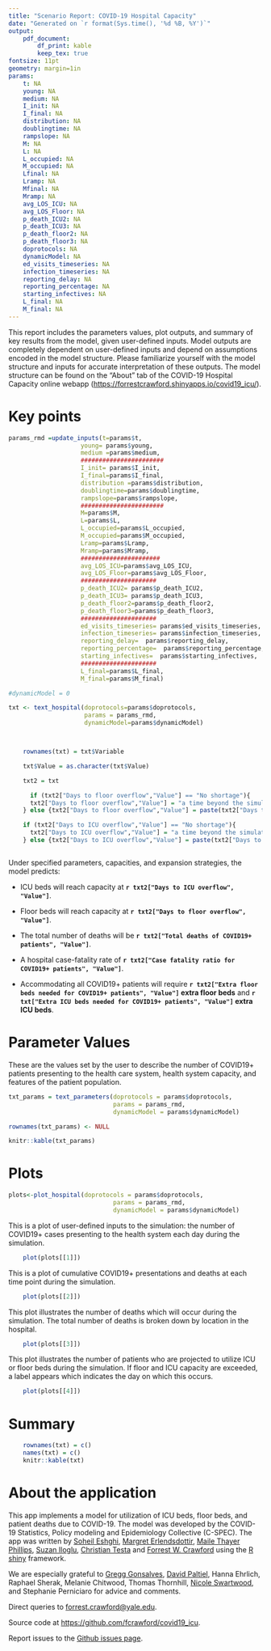 ```yaml
---
title: "Scenario Report: COVID-19 Hospital Capacity"
date: "Generated on `r format(Sys.time(), '%d %B, %Y')`"
output: 
    pdf_document:
        df_print: kable
        keep_tex: true
fontsize: 11pt
geometry: margin=1in
params:
    t: NA
    young: NA
    medium: NA
    I_init: NA
    I_final: NA
    distribution: NA
    doublingtime: NA
    rampslope: NA
    M: NA
    L: NA
    L_occupied: NA
    M_occupied: NA
    Lfinal: NA
    Lramp: NA
    Mfinal: NA
    Mramp: NA
    avg_LOS_ICU: NA
    avg_LOS_Floor: NA
    p_death_ICU2: NA
    p_death_ICU3: NA
    p_death_floor2: NA
    p_death_floor3: NA
    doprotocols: NA
    dynamicModel: NA
    ed_visits_timeseries: NA
    infection_timeseries: NA
    reporting_delay: NA
    reporting_percentage: NA
    starting_infectives: NA
    L_final: NA
    M_final: NA
---
```


This report includes the parameters values, plot outputs, and summary of key results from the model, given user-defined inputs.  Model outputs are completely dependent on user-defined inputs and depend on assumptions encoded in the model structure. Please familiarize yourself with the model structure and inputs for accurate interpretation of these outputs.  The model structure can be found on the "About" tab of the COVID-19 Hospital Capacity online webapp (<https://forrestcrawford.shinyapps.io/covid19_icu/>).

# Key points

```r

params_rmd =update_inputs(t=params$t,
                    young= params$young,
                    medium =params$medium,
                    #######################
                    I_init= params$I_init,
                    I_final=params$I_final,
                    distribution =params$distribution,
                    doublingtime=params$doublingtime,
                    rampslope=params$rampslope,
                    #######################
                    M=params$M,
                    L=params$L,
                    L_occupied=params$L_occupied,
                    M_occupied=params$M_occupied,
                    Lramp=params$Lramp,
                    Mramp=params$Mramp,
                    ######################
                    avg_LOS_ICU=params$avg_LOS_ICU,
                    avg_LOS_Floor=params$avg_LOS_Floor,
                    #####################
                    p_death_ICU2= params$p_death_ICU2,
                    p_death_ICU3= params$p_death_ICU3,
                    p_death_floor2=params$p_death_floor2,
                    p_death_floor3=params$p_death_floor3,
                    #####################
                    ed_visits_timeseries= params$ed_visits_timeseries,
                    infection_timeseries= params$infection_timeseries,
                    reporting_delay=  params$reporting_delay,
                    reporting_percentage=  params$reporting_percentage,
                    starting_infectives=  params$starting_infectives,
                    #####################
                    L_final=params$L_final,
                    M_final=params$M_final)

#dynamicModel = 0

txt <- text_hospital(doprotocols=params$doprotocols,
                     params = params_rmd,
                     dynamicModel=params$dynamicModel)



    rownames(txt) = txt$Variable

    txt$Value = as.character(txt$Value)

    txt2 = txt

      if (txt2["Days to floor overflow","Value"] == "No shortage"){
      txt2["Days to floor overflow","Value"] = "a time beyond the simulation"
    } else {txt2["Days to floor overflow","Value"] = paste(txt2["Days to floor overflow","Value"], " days")}

    if (txt2["Days to ICU overflow","Value"] == "No shortage"){
      txt2["Days to ICU overflow","Value"] = "a time beyond the simulation"
    } else {txt2["Days to ICU overflow","Value"] = paste(txt2["Days to ICU overflow","Value"], " days")}



```


Under specified parameters, capacities, and expansion strategies, the model predicts:

* ICU beds will reach capacity at **`r txt2["Days to ICU overflow", "Value"]`**.

* Floor beds will reach capacity at **`r txt2["Days to floor overflow", "Value"]`**.

* The total number of deaths will be **`r txt2["Total deaths of COVID19+ patients", "Value"]`**.

* A hospital case-fatality rate of **`r txt2["Case fatality ratio for COVID19+ patients", "Value"]`**.

* Accommodating all COVID19+ patients will require **`r txt2["Extra floor beds needed for COVID19+ patients", "Value"]` extra floor beds** and **`r txt["Extra ICU beds needed for COVID19+ patients", "Value"]` extra ICU beds**.

# Parameter Values

These are the values set by the user to describe the number of COVID19+ patients presenting to the health care system, health system capacity, and features of the patient population.

```r
txt_params = text_parameters(doprotocols = params$doprotocols,
                             params = params_rmd,
                             dynamicModel = params$dynamicModel)

rownames(txt_params) <- NULL

knitr::kable(txt_params)
```

# Plots

```r
plots<-plot_hospital(doprotocols = params$doprotocols,
                             params = params_rmd,
                             dynamicModel = params$dynamicModel)
```


This is a plot of user-defined inputs to the simulation: the number of COVID19+ cases presenting to the health system each day during the simulation.

```r
    plot(plots[[1]])
```

\newpage

This is a plot of cumulative COVID19+ presentations and deaths at each time point during the simulation.

```r
    plot(plots[[2]])
```


This plot illustrates the number of deaths which will occur during the simulation.  The total number of deaths is broken down by location in the hospital.

```r
    plot(plots[[3]])
```

\newpage

This plot illustrates the number of patients who are projected to utilize ICU or floor beds during the simulation.  If floor and ICU capacity are exceeded, a label appears which indicates the day on which this occurs.

```r
    plot(plots[[4]])
```

# Summary

```r
    rownames(txt) = c()
    names(txt) = c()
    knitr::kable(txt)

```


\newpage

# About the application

This app implements a model for utilization of ICU beds, floor beds, and patient deaths due to COVID-19.  The model was developed by the COVID-19 Statistics,
Policy modeling and Epidemiology Collective (C-SPEC).  The app was written by [Soheil Eshghi](http://www.soheileshghi.com/), [Margret Erlendsdottir](https://medicine.yale.edu/profile/margret_erlendsdottir/),
[Maile Thayer Phillips](https://medicine.yale.edu/profile/maile_phillips/), [Suzan Iloglu](https://medicine.yale.edu/profile/suzan_iloglu/), [Christian Testa](https://ctesta.com)
and [Forrest W. Crawford](http://www.crawfordlab.io) using the [R](http://www.r-project.org) [shiny](http://shiny.rstudio.com/) framework.

We are especially grateful to [Gregg Gonsalves](https://medicine.yale.edu/profile/gregg_gonsalves/), [David Paltiel](https://medicine.yale.edu/profile/david_paltiel/),
Hanna Ehrlich, Raphael Sherak,  Melanie Chitwood, Thomas Thornhill, [Nicole Swartwood](https://prevention-policy-modeling-lab.sph.harvard.edu/nicole-swartwood/),
and Stephanie Perniciaro for advice and comments.

Direct queries to <forrest.crawford@yale.edu>.

Source code at <https://github.com/fcrawford/covid19_icu>.

Report issues to the [Github issues page](https://github.com/fcrawford/covid19_icu/issues).
